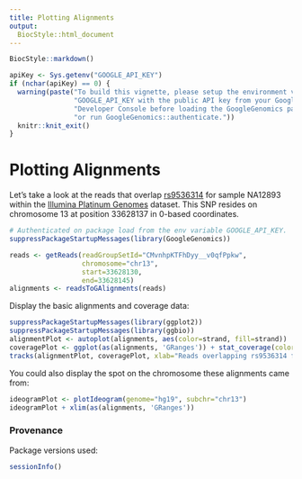 ```yaml
---
title: Plotting Alignments
output:
  BiocStyle::html_document
---
```


<!-- Copyright 2014 Google Inc. All rights reserved. -->

<!-- Licensed under the Apache License, Version 2.0 (the "License"); -->
<!-- you may not use this file except in compliance with the License. -->
<!-- You may obtain a copy of the License at -->

<!--     http://www.apache.org/licenses/LICENSE-2.0 -->

<!-- Unless required by applicable law or agreed to in writing, software -->
<!-- distributed under the License is distributed on an "AS IS" BASIS, -->
<!-- WITHOUT WARRANTIES OR CONDITIONS OF ANY KIND, either express or implied. -->
<!-- See the License for the specific language governing permissions and -->
<!-- limitations under the License. -->

<!--
%% \VignetteEngine{knitr::rmarkdown}
%% \VignetteIndexEntry{Plotting Alignments}
-->

```r
BiocStyle::markdown()
```

```r
apiKey <- Sys.getenv("GOOGLE_API_KEY")
if (nchar(apiKey) == 0) {
  warning(paste("To build this vignette, please setup the environment variable",
                "GOOGLE_API_KEY with the public API key from your Google",
                "Developer Console before loading the GoogleGenomics package,",
                "or run GoogleGenomics::authenticate."))
  knitr::knit_exit()
}
```

# Plotting Alignments

Let's take a look at the reads that overlap [rs9536314](http://www.ncbi.nlm.nih.gov/SNP/snp_ref.cgi?rs=9536314) for sample NA12893 within the [Illumina Platinum Genomes](https://cloud.google.com/genomics/data/platinum-genomes) dataset.  This SNP resides on chromosome 13 at position 33628137 in 0-based coordinates.
```r
# Authenticated on package load from the env variable GOOGLE_API_KEY.
suppressPackageStartupMessages(library(GoogleGenomics))

reads <- getReads(readGroupSetId="CMvnhpKTFhDyy__v0qfPpkw",
                  chromosome="chr13",
                  start=33628130,
                  end=33628145)
alignments <- readsToGAlignments(reads)
```

Display the basic alignments and coverage data:
```r
suppressPackageStartupMessages(library(ggplot2))
suppressPackageStartupMessages(library(ggbio))
alignmentPlot <- autoplot(alignments, aes(color=strand, fill=strand))
coveragePlot <- ggplot(as(alignments, 'GRanges')) + stat_coverage(color="gray40", fill="skyblue")
tracks(alignmentPlot, coveragePlot, xlab="Reads overlapping rs9536314 for NA12893")
```

You could also display the spot on the chromosome these alignments came from:
```r
ideogramPlot <- plotIdeogram(genome="hg19", subchr="chr13")
ideogramPlot + xlim(as(alignments, 'GRanges'))
```

### Provenance
Package versions used:
```r
sessionInfo()
```
